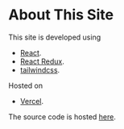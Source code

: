 # About This Site

This site is developed using

- [React](https://reactjs.org/).
- [React Redux](https://react-redux.js.org/).
- [tailwindcss](https://tailwindcss.com/).

Hosted on

- [Vercel](https://vercel.com/).

The source code is hosted [here](https://github.com/you54f/you54fdotcom).
